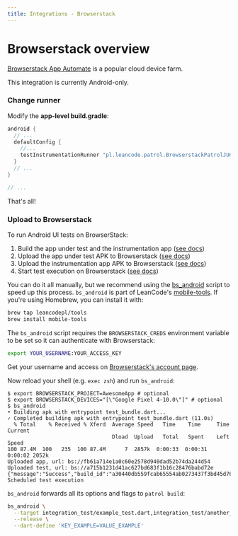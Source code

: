 ```yaml
---
title: Integrations - Browserstack
---
```


# Browserstack overview

[Browserstack App Automate] is a popular cloud device farm.

<Warning>This integration is currently Android-only.</Warning>

### Change runner

Modify the **app-level build.gradle**:

```groovy title="android/app/build.gradle"
android {
  // ...
  defaultConfig {
    //...
    testInstrumentationRunner "pl.leancode.patrol.BrowserstackPatrolJUnitRunner"
  }
  // ...
}

// ...
```

That's all!

### Upload to Browserstack

To run Android UI tests on BrowserStack:

1. Build the app under test and the instrumentation app ([see docs][patrol build])
1. Upload the app under test APK to Browserstack ([see docs][bs_app_docs])
1. Upload the instrumentation app APK to Browserstack ([see docs][bs_test_docs])
1. Start test execution on Browserstack ([see docs][bs_execute_docs])

You can do it all manually, but we recommend using the [bs_android] script to
speed up this process. `bs_android` is part of LeanCode's [mobile-tools]. If
you're using Homebrew, you can install it with:

```bash
brew tap leancodepl/tools
brew install mobile-tools
```

The `bs_android` script requires the `BROWSERSTACK_CREDS` environment variable
to be set so it can authenticate with Browserstack:

```bash
export YOUR_USERNAME:YOUR_ACCESS_KEY
```

Get your username and access on [Browserstack's account page][bs_account].

Now reload your shell (e.g. `exec zsh`) and run `bs_android`:

```
$ export BROWSERSTACK_PROJECT=AwesomeApp # optional
$ export BROWSERSTACK_DEVICES="[\"Google Pixel 4-10.0\"]" # optional
$ bs_android
• Building apk with entrypoint test_bundle.dart...
✓ Completed building apk with entrypoint test_bundle.dart (11.0s)
  % Total    % Received % Xferd  Average Speed   Time    Time     Time  Current
                                 Dload  Upload   Total   Spent    Left  Speed
100 87.4M  100   235  100 87.4M      7  2857k  0:00:33  0:00:31  0:00:02 2052k
Uploaded app, url: bs://fb61a714e1a0c60e2578d940dad52b74da244d54
Uploaded test, url: bs://a715b1231d41ac627bd683f1b16c28476babd72e
{"message":"Success","build_id":"a30440db559fcab65554ab0273437f3bd45d761b"}
Scheduled test execution
```

`bs_android` forwards all its options and flags to `patrol build`:

```bash
bs_android \
  --target integration_test/example_test.dart,integration_test/another_test.dart \
  --release \
  --dart-define 'KEY_EXAMPLE=VALUE_EXAMPLE'
```

[Browserstack App Automate]: https://www.browserstack.com/app-automate
[patrol build]: /cli-commands/build
[bs_android]: https://github.com/leancodepl/mobile-tools/blob/master/bin/bs_android
[bs_app_docs]: https://www.browserstack.com/docs/app-automate/api-reference/espresso/apps
[bs_test_docs]: https://www.browserstack.com/docs/app-automate/api-reference/espresso/tests
[bs_execute_docs]: https://www.browserstack.com/docs/app-automate/api-reference/espresso/builds#execute-a-build
[bs_account]: https://www.browserstack.com/accounts/profile
[mobile-tools]: https://github.com/leancodepl/mobile-tools
